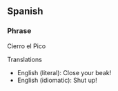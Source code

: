 ==Spanish==

===Phrase===

Cierro el Pico

Translations<p>
<ul><li>English (literal): Close your beak!</li>
<li>English (idiomatic): Shut up!</li>
</ul>